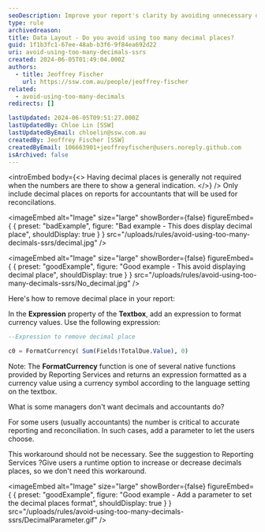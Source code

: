 ```yaml
---
seoDescription: Improve your report's clarity by avoiding unnecessary decimal places in data layouts—learn how to format currency values effectively.
type: rule
archivedreason:
title: Data Layout - Do you avoid using too many decimal places?
guid: 1f1b3fc1-67ee-48ab-b3f6-9f84ea692d22
uri: avoid-using-too-many-decimals-ssrs
created: 2024-06-05T01:49:04.000Z
authors:
  - title: Jeoffrey Fischer
    url: https://ssw.com.au/people/jeoffrey-fischer
related:
  - avoid-using-too-many-decimals
redirects: []

lastUpdated: 2024-06-05T09:51:27.000Z
lastUpdatedBy: Chloe Lin [SSW]
lastUpdatedByEmail: chloelin@ssw.com.au
createdBy: Jeoffrey Fischer [SSW]
createdByEmail: 106663901+jeoffreyfischer@users.noreply.github.com
isArchived: false
---
```


<introEmbed
  body={<>
Having decimal places is generally not required when the numbers are there to show a general indication.
  </>}
/>
Only include decimal places on reports for accountants that will be used for reconcilations.

<imageEmbed
  alt="Image"
  size="large"
  showBorder={false}
  figureEmbed={ {
    preset: "badExample",
    figure: "Bad example - This does display decimal place",
    shouldDisplay: true
  } }
  src="/uploads/rules/avoid-using-too-many-decimals-ssrs/decimal.jpg"
/>

<imageEmbed
  alt="Image"
  size="large"
  showBorder={false}
  figureEmbed={ {
    preset: "goodExample",
    figure: "Good example - This avoid displaying decimal place",
    shouldDisplay: true
  } }
  src="/uploads/rules/avoid-using-too-many-decimals-ssrs/No_decimal.jpg"
/>

Here's how to remove decimal place in your report:

In the **Expression** property of the **Textbox**, add an expression to format currency values. Use the following expression:

```sql
--Expression to remove decimal place

c0 = FormatCurrency( Sum(Fields!TotalDue.Value), 0)
```

Note: The **FormatCurrency** function is one of several native functions provided by Reporting Services and returns an expression formatted as a currency value using a currency symbol according to the language setting on the textbox.

What is some managers don't want decimals and accountants do?

For some users (usually accountants) the number is critical to accurate reporting and reconciliation. In such cases, add a parameter to let the users choose.

This workaround should not be necessary. See the suggestion to Reporting Services ?Give users a runtime option to increase or decrease decimals places, so we don't need this workaround.

<imageEmbed
  alt="Image"
  size="large"
  showBorder={false}
  figureEmbed={ {
    preset: "goodExample",
    figure: "Good example - Add a parameter to set the decimal places format",
    shouldDisplay: true
  } }
  src="/uploads/rules/avoid-using-too-many-decimals-ssrs/DecimalParameter.gif"
/>
